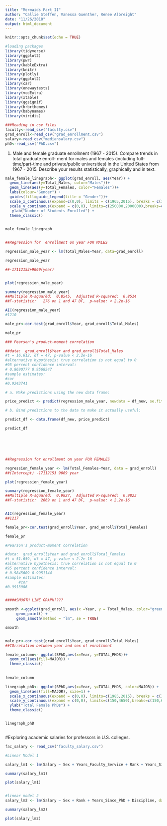 ```yaml
---
title: "Mermaids Part II"
author: "Callie Steffen, Vanessa Guenther, Renee Albreight"
date: "11/26/2018"
output: html_document
---
```


```r
knitr::opts_chunk$set(echo = TRUE)
```

```r
#loading packages
library(tidyverse)
library(ggplot2)
library(pwr)
library(kableExtra)
library(knitr)
library(plotly)
library(ggplot2)
library(car)
library(onewaytests)
library(vcdExtra)
library(xtable)
library(ggsignif)
library(hrbrthemes)
library(babynames)
library(viridis)

###Reading in csv files
faculty<-read_csv("faculty.csv")
grad_enroll<-read_csv("grad_enrollment.csv")
salary<-read_csv("mediansalary.csv")
phD<-read_csv("PhD.csv")
```


1) Male and female graduate enrollment (1967 - 2015). Compare trends in total graduate enroll- ment for males and females (including full-time/part-time and private/public universities) in the United States from 1967 - 2015. Describe your results statistically, graphically and in text.
```r
male_female_linegraph<- ggplot(grad_enroll, aes(Year)) +
  geom_line(aes(y=Total_Males, color="Males"))+
  geom_line(aes(y=Total_Females, color="Females"))+
  labs(colour="Gender") +
  guides(fill=guide_legend(title = "Gender"))+
  scale_x_continuous(expand=c(0,0), limits = c(1965,2015), breaks = c(1965,1975,1985,1995,2005,2015))+
  scale_y_continuous(expand = c(0,0), limits=c(250000,2000000),breaks=c(250000,500000,750000,1000000,1250000,1500000,1750000,2000000)) +
   ylab("Number of Students Enrolled") +
  theme_classic()
  

male_female_linegraph


##Regression for  enrollment on year FOR MALES

regression_male_year <- lm(Total_Males~Year, data=grad_enroll)

regression_male_year

##-17112153+9069(year)


plot(regression_male_year)

summary(regression_male_year)
##Multiple R-squared:  0.8545,	Adjusted R-squared:  0.8514 
##F-statistic:   276 on 1 and 47 DF,  p-value: < 2.2e-16

AIC(regression_male_year)
#1210

male_pr<-cor.test(grad_enroll$Year, grad_enroll$Total_Males)

male_pr

###	Pearson's product-moment correlation

##data:  grad_enroll$Year and grad_enroll$Total_Males
#t = 16.612, df = 47, p-value < 2.2e-16
#alternative hypothesis: true correlation is not equal to 0
#95 percent confidence interval:
# 0.8690777 0.9568547
#sample estimates:
#cor 
#0.9243741 

# a. Make predictions using the new data frame:

price_predict <- predict(regression_male_year, newdata = df_new, se.fit = TRUE, interval="confidence")

# b. Bind predictions to the data to make it actually useful:

predict_df <- data.frame(df_new, price_predict)

predict_df






##Regression for enrollment on year FOR FEMALES

regression_female_year <- lm(Total_Females~Year, data = grad_enroll)
##(Intercept) -17112153 9069 year

plot(regression_female_year)

summary(regression_female_year)
##Multiple R-squared:  0.9827,	Adjusted R-squared:  0.9823 
##F-statistic:  2669 on 1 and 47 DF,  p-value: < 2.2e-16


AIC(regression_female_year)
##1217

female_pr<-cor.test(grad_enroll$Year, grad_enroll$Total_Females)

female_pr

#Pearson's product-moment correlation

#data:  grad_enroll$Year and grad_enroll$Total_Females
#t = 51.659, df = 47, p-value < 2.2e-16
#alternative hypothesis: true correlation is not equal to 0
#95 percent confidence interval:
# 0.9845609 0.9951144
#sample estimates:
      #cor 
#0.9913086 


#####SMOOTH LINE GRAPH????

smooth <-ggplot(grad_enroll, aes(x =Year, y = Total_Males, color="green") ) +
     geom_point() +
     geom_smooth(method = "lm", se = TRUE)

smooth


male_pr<-cor.test(grad_enroll$Year, grad_enroll$Total_Males)
##COrrelation between year and sex of enrollment


```





```r

female_column<- ggplot(SPhD,aes(x=Year, y=TOTAL_PHDS))+
  geom_col(aes(fill=MAJOR)) +
  theme_classic()
             
             
female_column

linegraph_phD<- ggplot(SPhD,aes(x=Year, y=TOTAL_PHDS, color=MAJOR)) +
  geom_line(aes(fill=MAJOR), size=1) +
  scale_x_continuous(expand = c(0,0), limits=c(1985,2015), breaks = c(1985,2000,2015))+
  scale_y_continuous(expand = c(0,0), limits=c(150,4650),breaks=c(150,650,1150,1650,2150,2650,3150,3650,4150,4650)) +
  ylab("Total Female PhDs") +
  theme_classic()


linegraph_phD



```


#Exploring academic salaries for professors in U.S. colleges.

```r

fac_salary <- read_csv("faculty_salary.csv")

#Linear Model 1

salary_lm1 <- lm(Salary ~ Sex + Years_Faculty_Service + Rank + Years_Since_PhD + Discipline, data = fac_salary)

summary(salary_lm1)

plot(salary_lm1)



```
```r

#linear model 2
salary_lm2 <- lm(Salary ~ Sex + Rank + Years_Since_PhD + Discipline, data = fac_salary)

summary(salary_lm2)

plot(salary_lm2)

```

